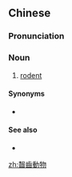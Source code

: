 ==Chinese==
{{zh-forms|s=啮齿动物|t2=嚙齒動物|type=22}}

===Pronunciation===
{{zh-pron
|m=nièchǐ dòngwù
|c=ngit6 ci2 dung6 mat6,jit6 ci2 dung6 mat6,ngaat6 ci2 dung6 mat6
|cat=n
}}

===Noun===
{{zh-noun}}

# [[rodent]]

====Synonyms====
* {{zh-l|齧齒目動物}}

====See also====
* {{zh-l|齧齒目}}

{{zh-cat|Mammals}}

[[zh:齧齒動物]]